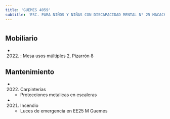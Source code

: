 ```yaml
---
title: 'GUEMES 4059'
subtitle: 'ESC. PARA NIÑOS Y NIÑAS CON DISCAPACIDAD MENTAL N° 25 MACACHA GÜEMES'
---
```


#


## Mobiliario

*  (2022) : Mesa usos múltiples 2, Pizarrón 8 





## Mantenimiento

*  (2022) Carpinterías 
    + Protecciones metalicas en escaleras

*  (2021) Incendio 
    + Luces de emergencia en EE25 M Guemes



